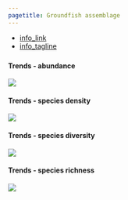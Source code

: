 ```yaml
---
pagetitle: Groundfish assemblage
---
```


- [info_link](https://olympiccoast.noaa.gov/living/marinelife/fish/fish.html)
- [info_tagline](Groundfish includes more than 90 different types of fish that live on or near the bottom of the ocean, including flatfish, rockfish, sharks, and skates off the West Coast. These fish are harvested in both non-tribal and tribal commercial fisheries and recreational fisheries.)



### {.tabset}

#### Trends - abundance

![](figures/S.LR.13.7 - Groundfish CPUE 2004-2018.jpg)

#### Trends - species density

![](figures/S.LR.15.1 - Groundfish Species Density in OCNMS.jpg)

#### Trends - species diversity

![](figures/S.LR.15.1 - Groundfish Species Diversity in OCNMS.jpg)

#### Trends - species richness

![](figures/S.LR.15.1 - Groundfish Species Richness in OCNMS.jpg)

